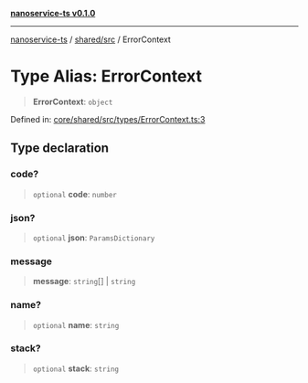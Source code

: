 [**nanoservice-ts v0.1.0**](/docs/ref/README)

***

[nanoservice-ts](/docs/ref/README) / [shared/src](/docs/ref/shared/src/README) / ErrorContext

# Type Alias: ErrorContext

> **ErrorContext**: `object`

Defined in: [core/shared/src/types/ErrorContext.ts:3](https://github.com/deskree-inc/nanoservice-ts/blob/ba7c322d2df8c8713881891584f33c6c7ed154ba/core/shared/src/types/ErrorContext.ts#L3)

## Type declaration

### code?

> `optional` **code**: `number`

### json?

> `optional` **json**: `ParamsDictionary`

### message

> **message**: `string`[] \| `string`

### name?

> `optional` **name**: `string`

### stack?

> `optional` **stack**: `string`
